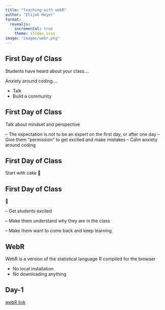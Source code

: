 ```yaml
---
title: "Teaching with webR"
author: "Elijah Meyer"
format: 
  revealjs:
    incremental: true 
    theme: slides.scss
image: "images/webr.png"
---
```


## First Day of Class

Students have heard about your class....

Anxiety around coding....

-   Talk
-   Build a community

## First Day of Class

Talk about mindset and perspective

-- The expectation is not to be an expert on the first day, or after one day -- Give them "permission" to get excited and make mistakes -- Calm anxiety around coding

## First Day of Class

Start with cake 🍰

## First Day of Class

🍰

-- Get students excited

-- Make them understand why they are in the class

-- Make them want to come back and keep learning

## WebR

WebR is a version of the statistical language R compiled for the browser

-   No local installation
-   No downloading anything

## Day-1

[webR link]()
